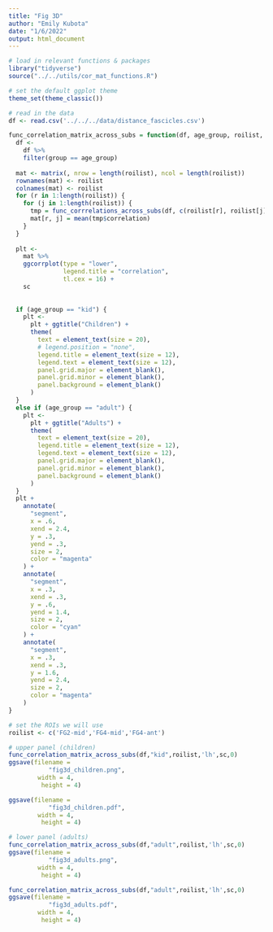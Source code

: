 ```yaml
---
title: "Fig 3D"
author: "Emily Kubota"
date: "1/6/2022"
output: html_document
---
```


```r
# load in relevant functions & packages 
library("tidyverse")
source("../../utils/cor_mat_functions.R")

# set the default ggplot theme 
theme_set(theme_classic())
```

```r
# read in the data 
df <- read.csv('../../../data/distance_fascicles.csv')
```

```r
func_correlation_matrix_across_subs = function(df, age_group, roilist, hemi, sc, endpoint) {
  df <-
    df %>%
    filter(group == age_group)
  
  mat <- matrix(, nrow = length(roilist), ncol = length(roilist))
  rownames(mat) <- roilist
  colnames(mat) <- roilist
  for (r in 1:length(roilist)) {
    for (j in 1:length(roilist)) {
      tmp = func_corrrelations_across_subs(df, c(roilist[r], roilist[j]), hemi, endpoint, age_group)
      mat[r, j] = mean(tmp$correlation)
    }
  }
  
  plt <-
    mat %>%
    ggcorrplot(type = "lower",
               legend.title = "correlation",
               tl.cex = 16) +
    sc
  
  
  if (age_group == "kid") {
    plt <-
      plt + ggtitle("Children") +
      theme(
        text = element_text(size = 20),
        # legend.position = "none",
        legend.title = element_text(size = 12),
        legend.text = element_text(size = 12),
        panel.grid.major = element_blank(),
        panel.grid.minor = element_blank(),
        panel.background = element_blank()
      )
  }
  else if (age_group == "adult") {
    plt <-
      plt + ggtitle("Adults") +
      theme(
        text = element_text(size = 20),
        legend.title = element_text(size = 12),
        legend.text = element_text(size = 12),
        panel.grid.major = element_blank(),
        panel.grid.minor = element_blank(),
        panel.background = element_blank()
      )
  }
  plt +
    annotate(
      "segment",
      x = .6,
      xend = 2.4,
      y = .3,
      yend = .3,
      size = 2,
      color = "magenta"
    ) +
    annotate(
      "segment",
      x = .3,
      xend = .3,
      y = .6,
      yend = 1.4,
      size = 2,
      color = "cyan"
    ) +
    annotate(
      "segment",
      x = .3,
      xend = .3,
      y = 1.6,
      yend = 2.4,
      size = 2,
      color = "magenta"
    )
}

```

```r
# set the ROIs we will use 
roilist <- c('FG2-mid','FG4-mid','FG4-ant')
```

```r
# upper panel (children)
func_correlation_matrix_across_subs(df,"kid",roilist,'lh',sc,0)
ggsave(filename = 
           "fig3d_children.png",
        width = 4,
         height = 4)

ggsave(filename = 
           "fig3d_children.pdf",
        width = 4,
         height = 4)
```

```r
# lower panel (adults)
func_correlation_matrix_across_subs(df,"adult",roilist,'lh',sc,0)
ggsave(filename = 
           "fig3d_adults.png",
        width = 4,
         height = 4)

func_correlation_matrix_across_subs(df,"adult",roilist,'lh',sc,0)
ggsave(filename = 
           "fig3d_adults.pdf",
        width = 4,
         height = 4)
```


